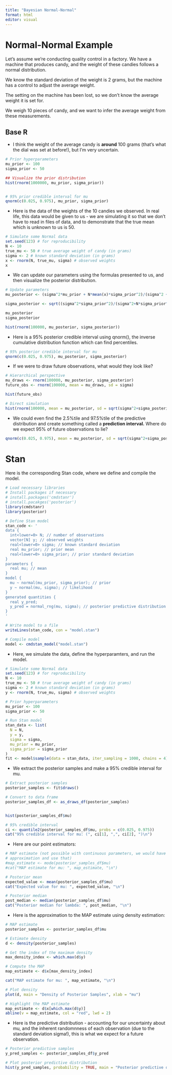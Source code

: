 ```yaml
---
title: "Bayesian Normal-Normal"
format: html
editor: visual
---
```


# Normal-Normal Example

Let's assume we're conducting quality control in a factory. We have a machine that produces candy, and the weight of these candies follows a normal distribution.

We know the standard deviation of the weight is 2 grams, but the machine has a control to adjust the average weight.

The setting on the machine has been lost, so we don't know the average weight it is set for.

We weigh 10 pieces of candy, and we want to infer the average weight from these measurements.

## Base R

-   I think the weight of the average candy is **around** 100 grams (that's what the dial was set at before!), but I'm very uncertain.

```r
# Prior hyperparameters
mu_prior <- 100
sigma_prior <- 50

## Visualize the prior distribution
hist(rnorm(1000000, mu_prior, sigma_prior))


# 95% prior credible interval for mu
qnorm(c(0.025, 0.975), mu_prior, sigma_prior)
```

-   Here is the data of the weights of the 10 candies we observed. In real life, this data would be given to us - we are simulating it so that we don't have to read in files of data, and to demonstrate that the true mean which is unknown to us is 50.

```r
# Simulate some Normal data
set.seed(123) # for reproducibility
N <- 10
true_mu <- 50 # true average weight of candy (in grams)
sigma <- 2 # known standard deviation (in grams)
x <- rnorm(N, true_mu, sigma) # observed weights
x
```

-   We can update our parameters using the formulas presented to us, and then visualize the posterior distribution.

```r
# Update parameters
mu_posterior <- (sigma^2*mu_prior + N*mean(x)*sigma_prior^2)/(sigma^2 + N*sigma_prior^2)

sigma_posterior <- sqrt((sigma^2*sigma_prior^2)/(sigma^2+N*sigma_prior^2))

mu_posterior
sigma_posterior

hist(rnorm(100000, mu_posterior, sigma_posterior))
```

-   Here is a 95% posterior credible interval using qnorm(), the inverse cumulative distribution function which can find percentiles.

```r
# 95% posterior credible interval for mu
qnorm(c(0.025, 0.975), mu_posterior, sigma_posterior)
```

-   If we were to draw future observations, what would they look like?

```r
# Hierarchical perspective
mu_draws <- rnorm(100000, mu_posterior, sigma_posterior)
future_obs <- rnorm(100000, mean = mu_draws, sd = sigma)

hist(future_obs)
```

```r
# Direct simulation
hist(rnorm(100000, mean = mu_posterior, sd = sqrt(sigma^2+sigma_posterior^2)))
```

-   We could even find the 2.5%tile and 97.5%tile of the predictive distribution and create something called a **prediction interval.** Where do we expect 95% of future observations to lie?

```r
qnorm(c(0.025, 0.975), mean = mu_posterior, sd = sqrt(sigma^2+sigma_posterior^2))
```

# Stan

Here is the corresponding Stan code, where we define and compile the model.

```r
# Load necessary libraries
# Install packages if necessary
# install.packages('cmdstanr')
# install.pacakges('posterior')
library(cmdstanr)
library(posterior)

# Define Stan model
stan_code <- '
data {
  int<lower=0> N; // number of observations
  vector[N] y; // observed weights
  real<lower=0> sigma; // known standard deviation
  real mu_prior; // prior mean
  real<lower=0> sigma_prior; // prior standard deviation
}
parameters {
  real mu; // mean
}
model {
  mu ~ normal(mu_prior, sigma_prior); // prior
  y ~ normal(mu, sigma); // likelihood
}
generated quantities {
  real y_pred;
  y_pred = normal_rng(mu, sigma); // posterior predictive distribution
}
'

# Write model to a file
writeLines(stan_code, con = "model.stan")

# Compile model
model <- cmdstan_model("model.stan")
```

-   Here, we simulate the data, define the hyperparamters, and run the model.

```r
# Simulate some Normal data
set.seed(123) # for reproducibility
N <- 10
true_mu <- 50 # true average weight of candy (in grams)
sigma <- 2 # known standard deviation (in grams)
y <- rnorm(N, true_mu, sigma) # observed weights

# Prior hyperparameters
mu_prior <- 100
sigma_prior <- 50

# Run Stan model
stan_data <- list(
  N = N,
  y = y,
  sigma = sigma,
  mu_prior = mu_prior,
  sigma_prior = sigma_prior
)
fit <- model$sample(data = stan_data, iter_sampling = 1000, chains = 4)
```

-   We extract the posterior samples and make a 95% credible interval for mu.

```r
# Extract posterior samples
posterior_samples <- fit$draws()

# Convert to data frame
posterior_samples_df <- as_draws_df(posterior_samples)


hist(posterior_samples_df$mu)

# 95% credible interval
ci <- quantile2(posterior_samples_df$mu, probs = c(0.025, 0.975))
cat("95% credible interval for mu: (", ci[1], ",", ci[2], ")\n")
```

-   Here are our point estimators:

```r

# MAP estimate (not possible with continuous parameters, we would have to create some analytical 
# approximation and use that)
#map_estimate <- mode(posterior_samples_df$mu)
#cat("MAP estimate for mu: ", map_estimate, "\n")

# Posterior mean
expected_value <- mean(posterior_samples_df$mu)
cat("Expected value for mu: ", expected_value, "\n")

# Posterior median
post_median <- median(posterior_samples_df$mu)
cat("Posterior median for lambda: ", post_median, "\n")
```

-   Here is the approximation to the MAP estimate using density estimation:

```r
# MAP estimate 
posterior_samples <- posterior_samples_df$mu

# Estimate density
d <- density(posterior_samples)

# Get the index of the maximum density
max_density_index <- which.max(d$y)

# Compute the MAP
map_estimate <- d$x[max_density_index]

cat("MAP estimate for mu: ", map_estimate, "\n")

# Plot density
plot(d, main = "Density of Posterior Samples", xlab = "mu")

# Highlight the MAP estimate
map_estimate <- d$x[which.max(d$y)]
abline(v = map_estimate, col = "red", lwd = 2)
```

-   Here is the predictive distribution - accounting for our uncertainty about mu, and the inherent randomnness of each observation (due to the standard deviation sigma!), this is what we expect for a future observation.

```r
# Posterior predictive samples
y_pred_samples <- posterior_samples_df$y_pred

# Plot posterior predictive distribution
hist(y_pred_samples, probability = TRUE, main = "Posterior predictive distribution", xlab = "y_pred")
```
